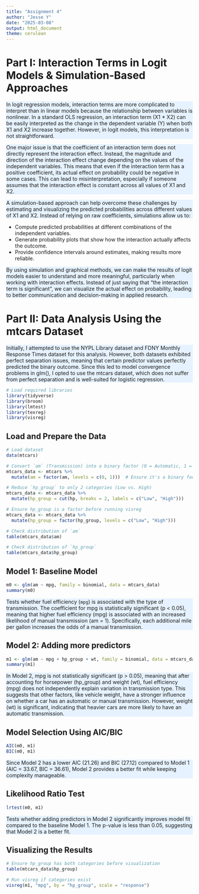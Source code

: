 ```yaml
---
title: "Assignment 4"
author: "Jesse Y"
date: "2025-03-08"
output: html_document
theme: cerulean
---
```


<style>
p {
  background: #e6f2ff
}
</style>

# **Part I: Interaction Terms in Logit Models & Simulation-Based Approaches**

In logit regression models, interaction terms are more complicated to interpret than in linear models because the relationship between variables is nonlinear. In a standard OLS regression, an interaction term (X1 * X2) can be easily interpreted as the change in the dependent variable (Y) when both X1 and X2 increase together. However, in logit models, this interpretation is not straightforward.

One major issue is that the coefficient of an interaction term does not directly represent the interaction effect. Instead, the magnitude and direction of the interaction effect change depending on the values of the independent variables. This means that even if the interaction term has a positive coefficient, its actual effect on probability could be negative in some cases. This can lead to misinterpretation, especially if someone assumes that the interaction effect is constant across all values of X1 and X2.

A simulation-based approach can help overcome these challenges by estimating and visualizing the predicted probabilities across different values of X1 and X2. Instead of relying on raw coefficients, simulations allow us to:

* Compute predicted probabilities at different combinations of the independent variables.
* Generate probability plots that show how the interaction actually affects the outcome.
* Provide confidence intervals around estimates, making results more reliable.

By using simulation and graphical methods, we can make the results of logit models easier to understand and more meaningful, particularly when working with interaction effects. Instead of just saying that "the interaction term is significant", we can visualize the actual effect on probability, leading to better communication and decision-making in applied research.

# **Part II: Data Analysis Using the mtcars Dataset**

Initially, I attempted to use the NYPL Library dataset and FDNY Monthly Response Times dataset for this analysis. However, both datasets exhibited perfect separation issues, meaning that certain predictor values perfectly predicted the binary outcome. Since this led to model convergence problems in glm(), I opted to use the mtcars dataset, which does not suffer from perfect separation and is well-suited for logistic regression.

```r
# Load required libraries
library(tidyverse)
library(broom)
library(lmtest)
library(texreg)
library(visreg)
```

## Load and Prepare the Data
```r
# Load dataset
data(mtcars)

# Convert `am` (Transmission) into a binary factor (0 = Automatic, 1 = Manual)
mtcars_data <- mtcars %>%
  mutate(am = factor(am, levels = c(0, 1)))  # Ensure it's a binary factor

# Reduce `hp_group` to only 2 categories (Low vs. High)
mtcars_data <- mtcars_data %>%
  mutate(hp_group = cut(hp, breaks = 2, labels = c("Low", "High")))

# Ensure hp_group is a factor before running visreg
mtcars_data <- mtcars_data %>%
  mutate(hp_group = factor(hp_group, levels = c("Low", "High")))

# Check distribution of `am`
table(mtcars_data$am)

# Check distribution of `hp_group`
table(mtcars_data$hp_group)


```

## Model 1: Baseline Model
```r
m0 <- glm(am ~ mpg, family = binomial, data = mtcars_data)
summary(m0)

```

Tests whether fuel efficiency (`mpg`) is associated with the type of transmission. The coefficient for mpg is statistically significant (p < 0.05), meaning that higher fuel efficiency (mpg) is associated with an increased likelihood of manual transmission (am = 1). Specifically, each additional mile per gallon increases the odds of a manual transmission.

## Model 2: Adding more predictors
```r
m1 <- glm(am ~ mpg + hp_group + wt, family = binomial, data = mtcars_data)
summary(m1)

```

In Model 2, mpg is not statistically significant (p > 0.05), meaning that after accounting for horsepower (hp_group) and weight (wt), fuel efficiency (mpg) does not independently explain variation in transmission type. This suggests that other factors, like vehicle weight, have a stronger influence on whether a car has an automatic or manual transmission. However, weight (wt) is significant, indicating that heavier cars are more likely to have an automatic transmission.

## Model Selection Using AIC/BIC
```r
AIC(m0, m1)
BIC(m0, m1)
```

Since Model 2 has a lower AIC (21.26) and BIC (27.12) compared to Model 1 (AIC = 33.67, BIC = 36.61), Model 2 provides a better fit while keeping complexity manageable.

## Likelihood Ratio Test
```r
lrtest(m0, m1)
```

Tests whether adding predictors in Model 2 significantly improves model fit compared to the baseline Model 1. The p-value is less than 0.05, suggesting that Model 2 is a better fit.

## Visualizing the Results
```r
# Ensure hp_group has both categories before visualization
table(mtcars_data$hp_group)

# Run visreg if categories exist
visreg(m1, "mpg", by = "hp_group", scale = "response")

```




